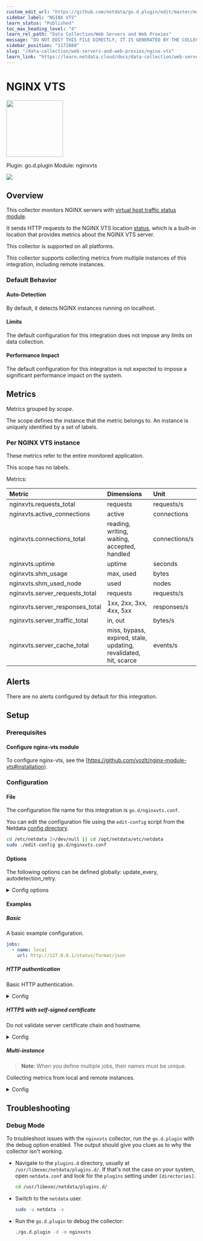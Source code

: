 ```yaml
---
custom_edit_url: "https://github.com/netdata/go.d.plugin/edit/master/modules/nginxvts/metadata.yaml"
sidebar_label: "NGINX VTS"
learn_status: "Published"
toc_max_heading_level: "4"
learn_rel_path: "Data Collection/Web Servers and Web Proxies"
message: "DO NOT EDIT THIS FILE DIRECTLY, IT IS GENERATED BY THE COLLECTOR'S metadata.yaml FILE"
sidebar_position: "1172080"
slug: "/data-collection/web-servers-and-web-proxies/nginx-vts"
learn_link: "https://learn.netdata.cloud/docs/data-collection/web-servers-and-web-proxies/nginx-vts"
---
```



# NGINX VTS


<img src="https://netdata.cloud/img/nginx.svg" width="150"/>


Plugin: go.d.plugin
Module: nginxvts

<img src="https://img.shields.io/badge/maintained%20by-Netdata-%2300ab44" />

## Overview

This collector monitors NGINX servers with [virtual host traffic status module](https://github.com/vozlt/nginx-module-vts).


It sends HTTP requests to the NGINX VTS location [status](https://github.com/vozlt/nginx-module-vts#synopsis), 
which is a built-in location that provides metrics about the NGINX VTS server.


This collector is supported on all platforms.

This collector supports collecting metrics from multiple instances of this integration, including remote instances.


### Default Behavior

#### Auto-Detection

By default, it detects NGINX instances running on localhost.


#### Limits

The default configuration for this integration does not impose any limits on data collection.

#### Performance Impact

The default configuration for this integration is not expected to impose a significant performance impact on the system.


## Metrics

Metrics grouped by *scope*.

The scope defines the instance that the metric belongs to. An instance is uniquely identified by a set of labels.



### Per NGINX VTS instance

These metrics refer to the entire monitored application.

This scope has no labels.

Metrics:

| Metric | Dimensions | Unit |
|:------|:----------|:----|
| nginxvts.requests_total | requests | requests/s |
| nginxvts.active_connections | active | connections |
| nginxvts.connections_total | reading, writing, waiting, accepted, handled | connections/s |
| nginxvts.uptime | uptime | seconds |
| nginxvts.shm_usage | max, used | bytes |
| nginxvts.shm_used_node | used | nodes |
| nginxvts.server_requests_total | requests | requests/s |
| nginxvts.server_responses_total | 1xx, 2xx, 3xx, 4xx, 5xx | responses/s |
| nginxvts.server_traffic_total | in, out | bytes/s |
| nginxvts.server_cache_total | miss, bypass, expired, stale, updating, revalidated, hit, scarce | events/s |



## Alerts

There are no alerts configured by default for this integration.


## Setup

### Prerequisites

#### Configure nginx-vts module

To configure nginx-vts, see the [https://github.com/vozlt/nginx-module-vts#installation).



### Configuration

#### File

The configuration file name for this integration is `go.d/nginxvts.conf`.


You can edit the configuration file using the `edit-config` script from the
Netdata [config directory](/docs/configuring/configuration#the-netdata-config-directory).

```bash
cd /etc/netdata 2>/dev/null || cd /opt/netdata/etc/netdata
sudo ./edit-config go.d/nginxvts.conf
```
#### Options

The following options can be defined globally: update_every, autodetection_retry.


<details><summary>Config options</summary>

| Name | Description | Default | Required |
|:----|:-----------|:-------|:--------:|
| update_every | Data collection frequency. | 1 | False |
| autodetection_retry | Recheck interval in seconds. Zero means no recheck will be scheduled. | 0 | False |
| url | Server URL. | http://127.0.0.1/status/format/json | True |
| timeout | HTTP request timeout. | 1 | False |
| username | Username for basic HTTP authentication. |  | False |
| password | Password for basic HTTP authentication. |  | False |
| proxy_url | Proxy URL. |  | False |
| proxy_username | Username for proxy basic HTTP authentication. |  | False |
| proxy_password | Password for proxy basic HTTP authentication. |  | False |
| method | HTTP request method. | GET | False |
| body | HTTP request body. |  | False |
| headers | HTTP request headers. |  | False |
| not_follow_redirects | Redirect handling policy. Controls whether the client follows redirects. | no | False |
| tls_skip_verify | Server certificate chain and hostname validation policy. Controls whether the client performs this check. | no | False |
| tls_ca | Certification authority that the client uses when verifying the server's certificates. |  | False |
| tls_cert | Client TLS certificate. |  | False |
| tls_key | Client TLS key. |  | False |

</details>

#### Examples

##### Basic

A basic example configuration.

```yaml
jobs:
  - name: local
    url: http://127.0.0.1/status/format/json

```
##### HTTP authentication

Basic HTTP authentication.

<details><summary>Config</summary>

```yaml
jobs:
  - name: local
    url: http://127.0.0.1/server-status?auto
    username: username
    password: password

```
</details>

##### HTTPS with self-signed certificate

Do not validate server certificate chain and hostname.


<details><summary>Config</summary>

```yaml
jobs:
  - name: local
    url: https://127.0.0.1/status/format/json
    tls_skip_verify: yes

```
</details>

##### Multi-instance

> **Note**: When you define multiple jobs, their names must be unique.

Collecting metrics from local and remote instances.


<details><summary>Config</summary>

```yaml
jobs:
  - name: local
    url: http://127.0.0.1/status/format/json

  - name: remote
    url: http://192.0.2.1/status/format/json

```
</details>



## Troubleshooting

### Debug Mode

To troubleshoot issues with the `nginxvts` collector, run the `go.d.plugin` with the debug option enabled. The output
should give you clues as to why the collector isn't working.

- Navigate to the `plugins.d` directory, usually at `/usr/libexec/netdata/plugins.d/`. If that's not the case on
  your system, open `netdata.conf` and look for the `plugins` setting under `[directories]`.

  ```bash
  cd /usr/libexec/netdata/plugins.d/
  ```

- Switch to the `netdata` user.

  ```bash
  sudo -u netdata -s
  ```

- Run the `go.d.plugin` to debug the collector:

  ```bash
  ./go.d.plugin -d -m nginxvts
  ```


